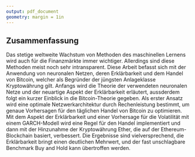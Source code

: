 ```yaml
---
output: pdf_document
geometry: margin = 1in
---
```



## Zusammenfassung

Das stetige weltweite Wachstum von Methoden des maschinellen Lernens wird auch für die Finanzmärkte immer wichtiger. Allerdings sind diese Methoden meist noch sehr intransparent. Diese Arbeit befasst sich mit der Anwendung von neuronalen Netzen, deren Erklärbarkeit und dem Handel von Bitcoin, welcher als Begründer der jüngsten Anlageklasse Kryptowährung gilt. Anfangs wird die Theorie der verwendeten neuronalen Netze und der neuartige Aspekt der Erklärbarkeit erläutert, aussderdem folgt ein kurzer Einblick in die Bitcoin-Theorie gegeben. Als erster Ansatz wird eine optimale Netzwerkarchitektur durch Rechenleistung bestimmt, um genaue Vorhersagen für den täglichen Handel von Bitcoin zu optimieren. Mit dem Aspekt der Erklärbarkeit und einer Vorhersage für die Volatilität mit einem GARCH-Modell wird eine Regel für den Handel implementiert und dann mit der Hinzunahme der Kryptowährung Ether, die auf der Ethereum-Blockchain basiert, verbessert. Die Ergebnisse sind vielversprechend, die Erklärbarkeit bringt einen deutlichen Mehrwert, und der fast unschlagbare Benchmark Buy and Hold kann übertroffen werden.